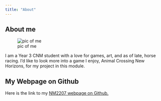 ```yaml
---
title: "About"
---
```


## About me
![pic of me](/Users/dishscitadel/Desktop/school archive/NM2207/bbtpls.github.io/picofme.png)

I am a Year 3 CNM student with a love for games, art, and as of late, horse racing. I'd like to look more into a game I enjoy, Animal Crossing New Horizons, for my project in this module.

## My Webpage on Github

Here is the link to my [NM2207 webpage on Github.](https://github.com/bbtpls/NM2207-Audra)
